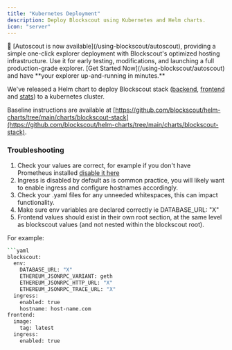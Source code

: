 ```yaml
---
title: "Kubernetes Deployment"
description: Deploy Blockscout using Kubernetes and Helm charts.
icon: "server"
---
```


<Tip>
🚗 [Autoscout is now available](/using-blockscout/autoscout), providing a simple one-click explorer deployment with Blockscout's optimized hosting infrastructure. Use it for early testing, modifications, and launching a full production-grade explorer. [Get Started Now](/using-blockscout/autoscout) and have **your explorer up-and-running in minutes.**

</Tip>

We've released a Helm chart to deploy Blockscout stack ([backend](https://github.com/blockscout/blockscout), [frontend](https://github.com/blockscout/frontend) and [stats](https://github.com/blockscout/blockscout-rs/tree/main/stats)) to a kubernetes cluster.

Baseline instructions are available at [https://github.com/blockscout/helm-charts/tree/main/charts/blockscout-stack](https://github.com/blockscout/helm-charts/tree/main/charts/blockscout-stack).

### Troubleshooting

1. Check your values are correct, for example if you don't have Prometheus installed [disable it here](https://github.com/blockscout/helm-charts/blob/7fe62850a9d0ab220041598722569ab13fa54540/charts/blockscout-stack/values.yaml#L33)
2. Ingress is disabled by default as is common practice, you will likely want to enable ingress and configure hostnames accordingly.
3. Check your .yaml files for any unneeded whitespaces, this can impact functionality.
4. Make sure env variables are declared correctly ie DATABASE\_URL: "X"
5. Frontend values should exist in their own root section, at the same level as blockscout values (and not nested within the blockscout root).

For example:

```bash
```yaml
blockscout:
  env:
    DATABASE_URL: "X"
    ETHEREUM_JSONRPC_VARIANT: geth
    ETHEREUM_JSONRPC_HTTP_URL: "X"
    ETHEREUM_JSONRPC_TRACE_URL: "X"
  ingress:
    enabled: true
    hostname: host-name.com
frontend:
  image:
    tag: latest
  ingress:
    enabled: true
```